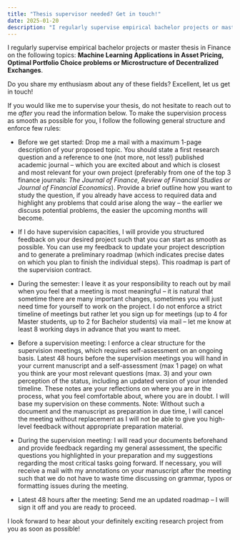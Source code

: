 ```yaml
---
title: "Thesis supervisor needed? Get in touch!"
date: 2025-01-20
description: "I regularly supervise empirical bachelor projects or master thesis in Finance. Before you get in touch with me, read these guidelines."
---
```


I regularly supervise empirical bachelor projects or master thesis in Finance on the following topics: **Machine Learning Applications in Asset Pricing, Optimal Portfolio Choice problems or Microstructure of Decentralized Exchanges**. 

Do you share my enthusiasm about any of these fields? Excellent, let us get in touch! 

If you would like me to supervise your thesis, do not hesitate to reach out to me *after* you read the information below. To make the supervision process as smooth as possible for you, I follow the following general structure and enforce few rules:

-	Before we get started: Drop me a mail with a maximum 1-page description of your proposed topic. You should state a first research question and a reference to one (not more, not less!) published academic journal – which you are excited about and which is closest and most relevant for your own project (preferably from one of the top 3 finance journals: *The Journal of Finance, Review of Financial Studies or Journal of Financial Economics*). Provide a brief outline how you want to study the question, if you already have access to required data and highlight any problems that could arise along the way – the earlier we discuss potential problems, the easier the upcoming months will become. 

-	If I do have supervision capacities, I will provide you structured feedback on your desired project such that you can start as smooth as possible. You can use my feedback to update your project description and to generate a preliminary roadmap (which indicates precise dates on which you plan to finish the individual steps). This roadmap is part of the supervision contract.

-	During the semester: I leave it as your responsibility to reach out by mail when you feel that a meeting is most meaningful – it is natural that sometime there are many important changes, sometimes you will just need time for yourself to work on the project. I do not enforce a strict timeline of meetings but rather let you sign up for meetings (up to 4 for Master students, up to 2 for Bachelor students) via mail – let me know at least 8 working days in advance that you want to meet.

-	Before a supervision meeting: I enforce a clear structure for the supervision meetings, which requires self-assessment on an ongoing basis. Latest 48 hours before the supervision meetings you will hand in your current manuscript and a self-assessment (max 1 page) on what you think are your most relevant questions (max. 3) and your own perception of the status, including an updated version of your intended timeline. These notes are your reflections on where you are in the process, what you feel comfortable about, where you are in doubt. I will base my supervision on these comments.  Note: Without such a document and the manuscript as preparation in due time, I will cancel the meeting without replacement as I will not be able to give you high-level feedback without appropriate preparation material.

-	During the supervision meeting: I will read your documents beforehand and provide feedback regarding my general assessment, the specific questions you highlighted in your preparation and my suggestions regarding the most critical tasks going forward. If necessary, you will receive a mail with my annotations on your manuscript after the meeting such that we do not have to waste time discussing on grammar, typos or formatting issues during the meeting.  

-	Latest 48 hours after the meeting: Send me an updated roadmap – I will sign it off and you are ready to proceed. 

I look forward to hear about your definitely exciting research project from you as soon as possible! 

<!-- Calendly inline widget begin -->
<div class="calendly-inline-widget" data-url="https://calendly.com/voigtstefan/supervision-meeting" style="min-width:320px;height:700px;"></div>
<script type="text/javascript" src="https://assets.calendly.com/assets/external/widget.js" async></script>
<!-- Calendly inline widget end -->